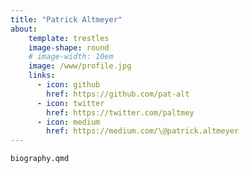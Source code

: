 ```yaml
---
title: "Patrick Altmeyer"
about: 
    template: trestles
    image-shape: round
    # image-width: 10em
    image: /www/profile.jpg
    links:
      - icon: github
        href: https://github.com/pat-alt
      - icon: twitter
        href: https://twitter.com/paltmey
      - icon: medium
        href: https://medium.com/\@patrick.altmeyer
---
```


```.include
biography.qmd
```